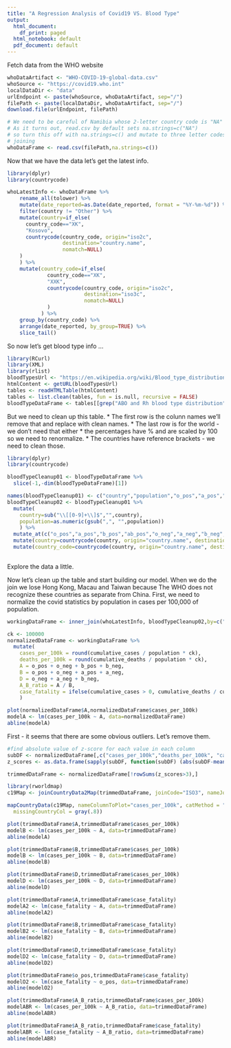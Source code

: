 ```yaml
---
title: "A Regression Analysis of Covid19 VS. Blood Type"
output:
  html_document:
    df_print: paged
  html_notebook: default
  pdf_document: default
---
```


Fetch data from the WHO website

```r
whoDataArtifact <- "WHO-COVID-19-global-data.csv"
whoSource <- "https://covid19.who.int"
localDataDir <- "data"
urlEndpoint <- paste(whoSource, whoDataArtifact, sep="/")
filePath <- paste(localDataDir, whoDataArtifact, sep="/")
download.file(urlEndpoint, filePath)

# We need to be careful of Namibia whose 2-letter country code is "NA"
# As it turns out, read.csv by default sets na.strings=c("NA")
# so turn this off with na.strings=c() and mutate to three letter codes before
# joining
whoDataFrame <- read.csv(filePath,na.strings=c())

```
Now that we have the data let's get the latest info.

```r
library(dplyr)
library(countrycode)

whoLatestInfo <- whoDataFrame %>%
    rename_all(tolower) %>%
    mutate(date_reported=as.Date(date_reported, format = "%Y-%m-%d")) %>%
    filter(country != "Other") %>%
    mutate(country=if_else(
      country_code=="XK",
      "Kosovo",
      countrycode(country_code, origin="iso2c",
                  destination="country.name",
                  nomatch=NULL)
    )
    ) %>%
    mutate(country_code=if_else(
             country_code=="XK",
             "XXK",
             countrycode(country_code, origin="iso2c",
                         destination="iso3c",
                         nomatch=NULL)
             )
           ) %>%
    group_by(country_code) %>%
    arrange(date_reported, by_group=TRUE) %>%
    slice_tail()

```

So now let's get blood type info ...

```r
library(RCurl)
library(XML)
library(rlist)
bloodTypesUrl <- "https://en.wikipedia.org/wiki/Blood_type_distribution_by_country"
htmlContent <- getURL(bloodTypesUrl)
tables <- readHTMLTable(htmlContent)
tables <- list.clean(tables, fun = is.null, recursive = FALSE)
bloodTypeDataFrame <- tables[[grep("ABO and Rh blood type distribution", names(tables))]]
```

But we need to clean up this table.
* The first row is the colunn names we'll remove that and replace with clean names.
* The last row is for the world - we don't need that either
* the percentages have % and are scaled by 100 so we need to renormalize.
* The countries have reference brackets - we need to clean those.

```r
library(dplyr)
library(countrycode)

bloodTypeCleanup01 <- bloodTypeDataFrame %>%
  slice(-1,-dim(bloodTypeDataFrame)[1])

names(bloodTypeCleanup01) <- c("country","population","o_pos","a_pos","b_pos","ab_pos","o_neg","a_neg","b_neg","ab_neg")
bloodTypeCleanup02 <- bloodTypeCleanup01 %>%
  mutate(
    country=sub("\\[[0-9]+\\]$","",country),
    population=as.numeric(gsub(",", "",population))
    ) %>%
  mutate_at(c("o_pos","a_pos","b_pos","ab_pos","o_neg","a_neg","b_neg","ab_neg"), ~ as.numeric(sub("%$","", .x)) / 100 ) %>%
  mutate(country=countrycode(country, origin="country.name", destination="country.name")) %>%
  mutate(country_code=countrycode(country, origin="country.name", destination="iso3c"))
  
```

Explore the data a little.




Now let's clean up the table and start building our model. When we do the join we lose Hong Kong, Macau and Taiwan because The WHO does not recognize these countries as separate from China. First, we need to normalize the covid statistics by population in cases per 100,000 of population.

```r

workingDataFrame <- inner_join(whoLatestInfo, bloodTypeCleanup02,by=c("country", "country_code"))

ck <- 100000
normalizedDataFrame <- workingDataFrame %>%
  mutate(
    cases_per_100k = round(cumulative_cases / population * ck),
    deaths_per_100k = round(cumulative_deaths / population * ck),
    A = o_pos + o_neg + b_pos + b_neg,
    B = o_pos + o_neg + a_pos + a_neg,
    D = o_neg + a_neg + b_neg,
    A_B_ratio = A / B,
    case_fatality = ifelse(cumulative_cases > 0, cumulative_deaths / cumulative_cases, 0)
    )

```


```r
plot(normalizedDataFrame$A,normalizedDataFrame$cases_per_100k)
modelA <- lm(cases_per_100k ~ A, data=normalizedDataFrame)
abline(modelA)

```
First - it seems that there are some obvious outliers. Let's remove them.

```r
#find absolute value of z-score for each value in each column
subDF <- normalizedDataFrame[,c("cases_per_100k","deaths_per_100k", "case_fatality")]
z_scores <- as.data.frame(sapply(subDF, function(subDF) (abs(subDF-mean(subDF))/sd(subDF))))

trimmedDataFrame <- normalizedDataFrame[!rowSums(z_scores>3),]

```



```r
library(rworldmap)
c19Map <- joinCountryData2Map(trimmedDataFrame, joinCode="ISO3", nameJoinColumn="country_code")

mapCountryData(c19Map, nameColumnToPlot="cases_per_100k", catMethod = "pretty",
  missingCountryCol = gray(.8))

```



```r
plot(trimmedDataFrame$A,trimmedDataFrame$cases_per_100k)
modelB <- lm(cases_per_100k ~ A, data=trimmedDataFrame)
abline(modelA)


```





```r
plot(trimmedDataFrame$B,trimmedDataFrame$cases_per_100k)
modelB <- lm(cases_per_100k ~ B, data=trimmedDataFrame)
abline(modelB)


```

  
```r
plot(trimmedDataFrame$D,trimmedDataFrame$cases_per_100k)
modelD <- lm(cases_per_100k ~ D, data=trimmedDataFrame)
abline(modelD)

```

```r
plot(trimmedDataFrame$A,trimmedDataFrame$case_fatality)
modelA2 <- lm(case_fatality ~ A, data=trimmedDataFrame)
abline(modelA2)

```
```r
plot(trimmedDataFrame$B,trimmedDataFrame$case_fatality)
modelB2 <- lm(case_fatality ~ B, data=trimmedDataFrame)
abline(modelB2)

```
```r
plot(trimmedDataFrame$D,trimmedDataFrame$case_fatality)
modelD2 <- lm(case_fatality ~ D, data=trimmedDataFrame)
abline(modelD2)

```
```r
plot(trimmedDataFrame$o_pos,trimmedDataFrame$case_fatality)
modelO2 <- lm(case_fatality ~ o_pos, data=trimmedDataFrame)
abline(modelO2)

```

```r
plot(trimmedDataFrame$A_B_ratio,trimmedDataFrame$cases_per_100k)
modelABR <- lm(cases_per_100k ~ A_B_ratio, data=trimmedDataFrame)
abline(modelABR)

```


```r
plot(trimmedDataFrame$A_B_ratio,trimmedDataFrame$case_fatality)
modelABR <- lm(case_fatality ~ A_B_ratio, data=trimmedDataFrame)
abline(modelABR)

```


